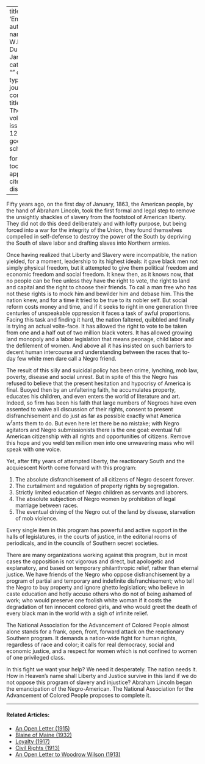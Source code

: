 
---
title: 'Emancipation'
author:
  - name:
      given: W.E.B.
      family: Du Bois
date: Jan. 1913
categories: 
  - ""
citation: 
  type: article-journal
  container-title: The Crisis
  volume: 5
  issue: 3
  page: 128-129
google-scholar: true

format:
  html:
    toc: false
    appendix-cite-as: display
---



Fifty years ago, on the first day of January, 1863, the American people,
by the hand of Abraham Lincoln, took the first formal and legal step to
remove the unsightly shackles of slavery from the footstool of American
liberty. They did not do this deed deliberately and with lofty purpose,
but being forced into a war for the integrity of the Union, they found
themselves compelled in self-defense to destroy the power of the South
by depriving the South of slave labor and drafting slaves into Northern
armies.

Once having realized that Liberty and Slavery were incompatible, the nation yielded, for a moment, leadership to its highest ideals: it gave black men not simply physical freedom, but it attempted to give them political freedom and economic freedom and social freedom. It knew then, as it knows now, that no people can be free unless they have the right to vote, the right to land and capital and the right to choose their friends. To call a man free who has not these rights is to mock him and bewilder him and debase him. This the nation knew, and for a time it tried to be true to its nobler self. But social reform costs money and time, and if it seeks to right in one generation three centuries of unspeakable oppression it faces a task of awful proportions. Facing this task and finding it hard, the nation faltered, quibbled and finally is trying an actual volte-face. It has allowed the right to vote to be taken from one and a half out of two million black voters. It has allowed growing land monopoly and a labor legislation that means peonage, child labor and the defilement of women. And above all it has insisted on such barriers to decent human intercourse and understanding between the races that to-day few white men dare call a Negro friend.

The result of this silly and suicidal policy has been crime, lynching,
mob law, poverty, disease and social unrest. But in spite of this the Negro
has refused to believe that the present hesitation and hypocrisy of
America is final. Buoyed then by an unfaltering faith, he accumulates
property, educates his children, and even enters the world of literature
and art. Indeed, so firm has been his faith that large numbers of
Negroes have even assented to waive all discussion of their rights,
consent to present disfranchisement and do just as far as possible
exactly what America w^r^ants them to do. But even here let there be no
mistake; with Negro agitators and Negro submissionists there is the one
goal: eventual full American citizenship with all rights and
opportunities of citizens. Remove this hope and you weld ten million
men into one unwavering mass who will speak with one voice.

Yet, after fifty years of attempted liberty, the reactionary South and
the acquiescent North come forward with this program:

1. The absolute disfranchisement of all citizens of Negro descent forever.
2. The curtailment and regulation of property rights by segregation.
3. Strictly limited education of Negro children as servants and laborers.
4. The absolute subjection of Negro women by prohibition of legal marriage between races.
5. The eventual driving of the Negro out of the land by disease, starvation of mob violence.

Every single item in this program has powerful and active support in the
halls of legislatures, in the courts of justice, in the editorial rooms
of periodicals, and in the councils of Southern secret societies.

There are many organizations working against this program, but in most
cases the opposition is not vigorous and direct, but apologetic and
explanatory, and based on temporary philanthropic
relief, rather than eternal justice. We have friends of the Negro who
oppose disfranchisement by a program of partial and temporary and
indefinite disfranchisement; who tell the Negro to buy property and
ignore ghetto legislation; who believe in caste education and hotly
accuse others who do not of being ashamed of work; who would preserve
one foolish white woman if it costs the degradation of ten innocent
colored girls, and who would greet the death of every black man in the
world with a sigh of infinite relief.

The National Association for the Advancement of Colored People almost
alone stands for a frank, open, front, forward attack on the reactionary
Southern program. It demands a nation-wide fight for human rights,
regardless of race and color; it calls for real democracy, social and
economic justice, and a respect for women which is not confined to women
of one privileged class.

In this fight we want your help? We need it desperately. The nation
needs it. How in Heaven's name shall Liberty and Justice survive in this
land if we do not oppose this program of slavery and injustice? Abraham
Lincoln began the emancipation of the Negro-American. The National
Association for the Advancement of Colored People proposes to complete
it.

<!-- Similar articles start here -->
<div  class="clear-wrap"></div>
<hr>
#### Related Articles:

* [An Open Letter (1915)](/Volumes/10/03/an_open_letter.html)
* [Blaine of Maine (1932)](/Volumes/39/08/blaine_of_maine.html)
* [Loyalty (1917)](/Volumes/14/01/loyalty.html)
* [Civil Rights (1913)](/Volumes/06/04/civil_rights.html)
* [An Open Letter to Woodrow Wilson (1913)](/Volumes/05/05/open_letter.html)

<!-- Similar articles end here -->